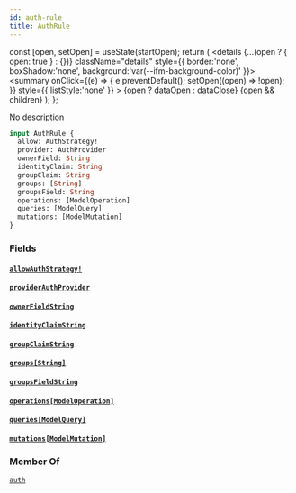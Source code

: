 ```yaml
---
id: auth-rule
title: AuthRule
---
```









  const [open, setOpen] = useState(startOpen);
  return (
    <details {...(open ? { open: true } : {})} className="details" style={{ border:'none', boxShadow:'none', background:'var(--ifm-background-color)' }}>
      <summary
        onClick={(e) => {
          e.preventDefault();
          setOpen((open) => !open);
        }}
        style={{ listStyle:'none' }}
      >
      {open ? dataOpen : dataClose}
      </summary>
      {open && children}
    </details>
  );
};








No description


```graphql
input AuthRule {
  allow: AuthStrategy!
  provider: AuthProvider
  ownerField: String
  identityClaim: String
  groupClaim: String
  groups: [String]
  groupsField: String
  operations: [ModelOperation]
  queries: [ModelQuery]
  mutations: [ModelMutation]
}
```




### Fields

#### [`allow`](#)<Bullet />[`AuthStrategy!`](/docs/api/types/enums/auth-strategy)  
> 
> 
> 
> 

#### [`provider`](#)<Bullet />[`AuthProvider`](/docs/api/types/enums/auth-provider)  
> 
> 
> 
> 

#### [`ownerField`](#)<Bullet />[`String`](/docs/api/types/scalars/string)  
> 
> 
> 
> 

#### [`identityClaim`](#)<Bullet />[`String`](/docs/api/types/scalars/string)  
> 
> 
> 
> 

#### [`groupClaim`](#)<Bullet />[`String`](/docs/api/types/scalars/string)  
> 
> 
> 
> 

#### [`groups`](#)<Bullet />[`[String]`](/docs/api/types/scalars/string)  
> 
> 
> 
> 

#### [`groupsField`](#)<Bullet />[`String`](/docs/api/types/scalars/string)  
> 
> 
> 
> 

#### [`operations`](#)<Bullet />[`[ModelOperation]`](/docs/api/types/enums/model-operation)  
> 
> 
> 
> 

#### [`queries`](#)<Bullet />[`[ModelQuery]`](/docs/api/types/enums/model-query)  
> 
> 
> 
> 

#### [`mutations`](#)<Bullet />[`[ModelMutation]`](/docs/api/types/enums/model-mutation)  
> 
> 
> 
> 



### Member Of

[`auth`](/docs/api/types/directives/auth)  <Badge class="badge badge--secondary" text="directive"/>


